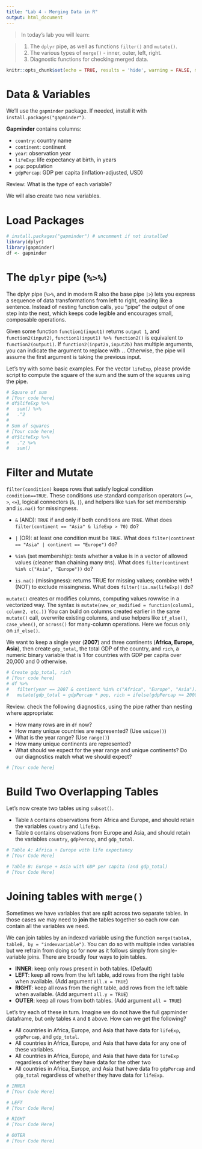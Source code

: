 ```yaml
---
title: "Lab 4 - Merging Data in R"
output: html_document
---
```

> In today's lab you will learn:

> 1) The `dplyr` pipe, as well as functions `filter()` and `mutate()`.
> 2) The various types of `merge()` - inner, outer, left, right.
> 3) Diagnostic functions for checking merged data.

```r
knitr::opts_chunk$set(echo = TRUE, results = 'hide', warning = FALSE, message = FALSE)
```

# Data & Variables

We’ll use the `gapminder` package. If needed, install it with `install.packages("gapminder")`.

**Gapminder** contains columns:

- `country`: country name
- `continent`: continent
- `year`: observation year
- `lifeExp`: life expectancy at birth, in years
- `pop`: population
- `gdpPercap`: GDP per capita (inflation-adjusted, USD)

Review: What is the type of each variable?

We will also create two new variables.

# Load Packages

```r
# install.packages("gapminder") # uncomment if not installed
library(dplyr)
library(gapminder)
df <- gapminder
```

# The `dplyr` pipe (`%>%`)

The dplyr pipe (`%>%`, and in modern R also the base pipe `|>`) lets you express a sequence of data transformations from left to right, reading like a sentence. Instead of nesting function calls, you “pipe” the output of one step into the next, which keeps code legible and encourages small, composable operations.

Given some function `function1(input1)` returns `output 1`, and `function2(input2)`,
`function1(input1) %>% function2()` is equivalent to `function2(output1)`. If `function2(input2a,input2b)` has multiple arguments, you can indicate the argument to replace with `.`. Otherwise, the pipe will assume the first argument is taking the previous input.

Let's try with some basic examples. For the vector `lifeExp`, please provide script to compute the square of the sum and the sum of the squares using the pipe.

```r
# Square of sum
# [Your code here]
# df$lifeExp %>%
#   sum() %>%
#   .^2
# 
# Sum of squares
# [Your code here]
# df$lifeExp %>%
#   .^2 %>%
#   sum()


```


# Filter and Mutate

`filter(condition)` keeps rows that satisfy logical condition `condition==TRUE`. These conditions use standard comparison operators (`==`, `>`, `<=`), logical connectors (`&`, `|`), and helpers like `%in%` for set membership and `is.na()` for missingness.

- `&` (AND): `TRUE` if and only if both conditions are `TRUE`. What does `filter(continent == "Asia" & lifeExp > 70)` do?

- `|` (OR): at least one condition must be `TRUE`. What does `filter(continent == "Asia" | continent == "Europe")` do?

- `%in%` (set membership): tests whether a value is in a vector of allowed values (cleaner than chaining many `OR`s). What does `filter(continent %in% c("Asia", "Europe"))` do?

- `is.na()` (missingness): returns TRUE for missing values; combine with ! (NOT) to exclude missingness.
What does `filter(!is.na(lifeExp))` do?


`mutate()` creates or modifies columns, computing values rowwise in a vectorized way. The syntax is `mutate(new_or_modified = function(column1, column2, etc.))` You can build on columns created earlier in the same `mutate()` call, overwrite existing columns, and use helpers like `if_else()`, `case_when()`, or `across()` for many-column operations. Here we focus only on `if_else()`.

We want to keep a single year (**2007**) and three continents (**Africa, Europe, Asia**), then create `gdp_total`, the total GDP of the country, and `rich`, a numeric binary variable that is 1 for countries with GDP per capita over 20,000 and 0 otherwise.

```r
# Create gdp_total, rich
# [Your code here]
# df %>%
#   filter(year == 2007 & continent %in% c("Africa", "Europe", "Asia")) %>%
#   mutate(gdp_total = gdpPercap * pop, rich = ifelse(gdpPercap >= 20000, 1, 0))

```

Review: check the following diagnostics, using the pipe rather than nesting where appropriate:

- How many rows are in `df` now?
- How many unique countries are represented? (Use `unique()`)
- What is the year range? (Use `range()`)
- How many unique continents are represented?
- What should we expect for the year range and unique continents? Do our diagnostics match what we should expect?

```r
# [Your code here]

```

# Build Two Overlapping Tables

Let's now create two tables using `subset()`.

- Table `A` contains observations from Africa and Europe, and should retain the variables `country` and `lifeExp`.
- Table `B` contains observations from Europe and Asia, and should retain the variables `country`, `gdpPercap`, and `gdp_total`.


```r
# Table A: Africa + Europe with life expectancy
# [Your Code Here]

# Table B: Europe + Asia with GDP per capita (and gdp_total)
# [Your Code Here]

```

# Joining tables with `merge()`

Sometimes we have variables that are split across two separate tables. In those cases we may need to **join** the tables together so each row can contain all the variables we need.

We can join tables by an indexed variable using the function `merge(tableA, tableB, by = "indexvariable")`. You can do so with multiple index variables but we refrain from doing so for now as it follows simply from single-variable joins. There are broadly four ways to join tables.

- **INNER**: keep only rows present in both tables. (Default)
- **LEFT**: keep all rows from the left table, add rows from the right table when available. (Add argument `all.x = TRUE`)
- **RIGHT**: keep all rows from the right table, add rows from the left table when available. (Add argument `all.y = TRUE`)
- **OUTER**: keep all rows from both tables. (Add argument `all = TRUE`)

Let's try each of these in turn. Imagine we do not have the full gapminder dataframe, but only tables `A` and `B` above. How can we get the following?

- All countries in Africa, Europe, and Asia that have data for `lifeExp`, `gdpPercap`, and `gdp_total`.
- All countries in Africa, Europe, and Asia that have data for any one of these variables.
- All countries in Africa, Europe, and Asia that have data for `lifeExp` regardless of whether they have data for the other two
- All countries in Africa, Europe, and Asia that have data fro `gdpPercap` and `gdp_total` regardless of whether they have data for `lifeExp`.

```r
# INNER
# [Your Code Here]

# LEFT
# [Your Code Here]

# RIGHT
# [Your Code Here]

# OUTER
# [Your Code Here]
```
